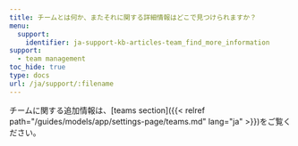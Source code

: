 ```yaml
---
title: チームとは何か、またそれに関する詳細情報はどこで見つけられますか？
menu:
  support:
    identifier: ja-support-kb-articles-team_find_more_information
support:
  - team management
toc_hide: true
type: docs
url: /ja/support/:filename
---
```

チームに関する追加情報は、[teams section]({{< relref path="/guides/models/app/settings-page/teams.md" lang="ja" >}})をご覧ください。